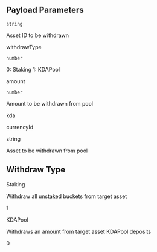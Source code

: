 ## Payload Parameters

`string`

Asset ID to be withdrawn

withdrawType

`number`

0: Staking
1: KDAPool

amount

`number`

Amount to be withdrawn from pool

kda

currencyId

string

Asset to be withdrawn from pool

## Withdraw Type

Staking

Withdraw all unstaked buckets from target asset

1

KDAPool

Withdraws an amount from target asset KDAPool deposits

0



